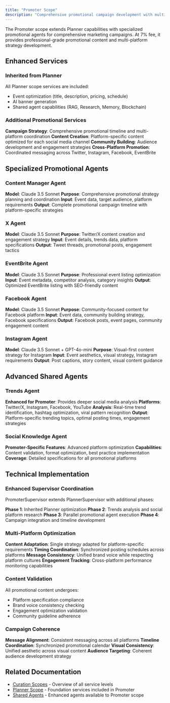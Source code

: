 ```yaml
---
title: "Promoter Scope"
description: "Comprehensive promotional campaign development with multi-platform content creation and audience building strategies."
---
```


The Promoter scope extends Planner capabilities with specialized promotional agents for comprehensive marketing campaigns. At 7% fee, it provides professional-grade promotional content and multi-platform strategy development.

## Enhanced Services

### Inherited from Planner

All Planner scope services are included:
- Event optimization (title, description, pricing, schedule)
- AI banner generation
- Shared agent capabilities (RAG, Research, Memory, Blockchain)

### Additional Promotional Services

**Campaign Strategy**: Comprehensive promotional timeline and multi-platform coordination
**Content Creation**: Platform-specific content optimized for each social media channel
**Community Building**: Audience development and engagement strategies
**Cross-Platform Promotion**: Coordinated messaging across Twitter, Instagram, Facebook, EventBrite

## Specialized Promotional Agents

### Content Manager Agent

**Model**: Claude 3.5 Sonnet
**Purpose**: Comprehensive promotional strategy planning and coordination
**Input**: Event data, target audience, platform requirements
**Output**: Complete promotional campaign timeline with platform-specific strategies

### X Agent

**Model**: Claude 3.5 Sonnet
**Purpose**: Twitter/X content creation and engagement strategy
**Input**: Event details, trends data, platform specifications
**Output**: Tweet threads, promotional posts, engagement tactics

### EventBrite Agent

**Model**: Claude 3.5 Sonnet
**Purpose**: Professional event listing optimization
**Input**: Event metadata, competitor analysis, category insights
**Output**: Optimized EventBrite listing with SEO-friendly content

### Facebook Agent

**Model**: Claude 3.5 Sonnet
**Purpose**: Community-focused content for Facebook platform
**Input**: Event data, community building strategy, Facebook specifications
**Output**: Facebook posts, event pages, community engagement content

### Instagram Agent

**Model**: Claude 3.5 Sonnet + GPT-4o-mini
**Purpose**: Visual-first content strategy for Instagram
**Input**: Event aesthetics, visual strategy, Instagram requirements
**Output**: Post captions, story content, visual content guidance

## Advanced Shared Agents

### Trends Agent

**Enhanced for Promoter**: Provides deeper social media analysis
**Platforms**: Twitter/X, Instagram, Facebook, YouTube
**Analysis**: Real-time trend identification, hashtag optimization, viral pattern recognition
**Output**: Platform-specific trending topics, optimal posting times, engagement strategies

### Social Knowledge Agent

**Promoter-Specific Features**: Advanced platform optimization
**Capabilities**: Content validation, format optimization, best practice implementation
**Coverage**: Detailed specifications for all promotional platforms

## Technical Implementation

### Enhanced Supervisor Coordination

PromoterSupervisor extends PlannerSupervisor with additional phases:

**Phase 1**: Inherited Planner optimization
**Phase 2**: Trends analysis and social platform research
**Phase 3**: Parallel promotional agent execution
**Phase 4**: Campaign integration and timeline development

### Multi-Platform Optimization

**Content Adaptation**: Single strategy adapted for platform-specific requirements
**Timing Coordination**: Synchronized posting schedules across platforms
**Message Consistency**: Unified brand voice while respecting platform cultures
**Engagement Tracking**: Cross-platform performance monitoring capabilities

### Content Validation

All promotional content undergoes:
- Platform specification compliance
- Brand voice consistency checking
- Engagement optimization validation
- Community guideline adherence

### Campaign Coherence

**Message Alignment**: Consistent messaging across all platforms
**Timeline Coordination**: Synchronized promotional calendar
**Visual Consistency**: Unified aesthetic across visual content
**Audience Targeting**: Coherent audience development strategy

## Related Documentation

- [Curation Scopes](/curation/scopes/curation-scopes) - Overview of all service levels
- [Planner Scope](/curation/scopes/planner) - Foundation services included in Promoter
- [Shared Agents](/curation/shared-agents) - Enhanced agents available to Promoter scope
